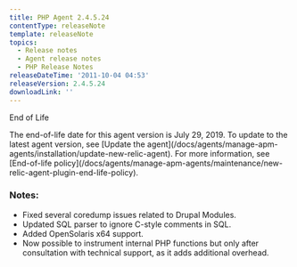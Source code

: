 ```yaml
---
title: PHP Agent 2.4.5.24
contentType: releaseNote
template: releaseNote
topics:
  - Release notes
  - Agent release notes
  - PHP Release Notes
releaseDateTime: '2011-10-04 04:53'
releaseVersion: 2.4.5.24
downloadLink: ''
---
```


End of Life

<Callout variant="important">
  The end-of-life date for this agent version is July 29, 2019. To update to the latest agent version, see [Update the agent](/docs/agents/manage-apm-agents/installation/update-new-relic-agent). For more information, see [End-of-life policy](/docs/agents/manage-apm-agents/maintenance/new-relic-agent-plugin-end-life-policy).
</Callout>

### Notes:

* Fixed several coredump issues related to Drupal Modules.
* Updated SQL parser to ignore C-style comments in SQL.
* Added OpenSolaris x64 support.
* Now possible to instrument internal PHP functions but only after consultation with technical support, as it adds additional overhead.
